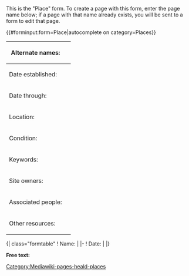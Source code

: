 <noinclude>
This is the "Place" form.
To create a page with this form, enter the page name below;
if a page with that name already exists, you will be sent to a form to edit that page.

{{#forminput:form=Place|autocomplete on category=Places}}
[[Category:Mediawiki-pages-heald-places]]
</noinclude><includeonly>
<div id="wikiPreview" style="display: none; padding-bottom: 25px; margin-bottom: 25px; border-bottom: 1px solid #AAAAAA;"></div>
{{{for template|Place}}}
{| class="formtable"
! Alternate names: 
| {{{field|Alternate names|input type=tokens|list|delimiter=;}}}
|-
! Date established: 
| {{Form:Date|Prefix=Established}}
|-
! Date through: 
| {{Form:Date|Prefix=Through}}
|-
! Location: 
| {{{field|Location|feeds to map=Place[Coordinates]}}}
{{Geolocation field set|Place}}
|-
! Condition: 
| {{{field|Condition}}}
|-
! Keywords: 
| {{{field|Keywords|input type=tokens|list|delimiter=;|values from category=Keywords}}}
|-
! Site owners: 
| {{{field|Site owners|holds template}}}
|- class="align-top"
! class="pt-3" |Associated people: 
| {{{field|Associated people|holds template}}}
|-
! Other resources: 
| {{{field|Other resources|holds template}}}
|}
{{{end template}}}
<!-- -->{{{for template|Associated person|multiple|embed in field=Place[Associated people]|add button text=Add person}}}
<!-- -->{{Associated people field set|hide-end-date}}
<!-- -->{{{end template}}}
<!-- -->{| class="formtable"
<!-- -->! Name: 
<!-- -->| {{{field|Name|input type=combobox|values from category=People}}}
<!-- -->|-
<!-- -->! Date: 
<!-- -->| {{Form:Date|Prefix=Owned}}
<!-- -->|}
<!-- -->{{{for template|ExternalLink|multiple|embed in field=Place[Other resources]|add button text=Add resource}}}
<!-- -->{{:Form:ExternalLink}}
<!-- -->{{{end template}}}

'''Free text:'''

{{{standard input|free text|rows=10}}}
</includeonly>
